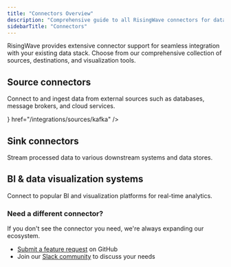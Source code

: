 ```yaml
---
title: "Connectors Overview"
description: "Comprehensive guide to all RisingWave connectors for data sources, destinations, and visualization tools"
sidebarTitle: "Connectors"
---
```

RisingWave provides extensive connector support for seamless integration with your existing data stack. Choose from our comprehensive collection of sources, destinations, and visualization tools.

## Source connectors

Connect to and ingest data from external sources such as databases, message brokers, and cloud services.

<CardGroup cols={4}>
  <Card 
  title="Apache Kafka" 
  icon={<svg
    xmlns="http://www.w3.org/2000/svg"
    width={40}
    height={40}
    viewBox="5 0 24 26"
    {...props}
  >
    <title>{"Apache Kafka icon"}</title>
    <path d="M16.262 13.293c-.935 0-1.772.414-2.346 1.066l-1.47-1.041c.156-.43.246-.891.246-1.374 0-.475-.086-.928-.237-1.352l1.467-1.03a3.117 3.117 0 0 0 2.341 1.06c1.725 0 3.129-1.403 3.129-3.129s-1.404-3.129-3.129-3.129a3.132 3.132 0 0 0-2.999 4.018l-1.468 1.03a4.044 4.044 0 0 0-2.502-1.453V6.19a3.134 3.134 0 0 0 2.485-3.061C11.779 1.403 10.375 0 8.65 0S5.522 1.403 5.522 3.129a3.132 3.132 0 0 0 2.429 3.047v1.792a4.045 4.045 0 0 0-3.341 3.976 4.045 4.045 0 0 0 3.37 3.981v1.892a3.133 3.133 0 0 0-2.457 3.054C5.522 22.597 6.925 24 8.65 24s3.129-1.403 3.129-3.129a3.132 3.132 0 0 0-2.457-3.054v-1.892a4.042 4.042 0 0 0 2.46-1.431l1.48 1.048a3.115 3.115 0 0 0-.128.88c0 1.725 1.404 3.129 3.129 3.129s3.129-1.403 3.129-3.129-1.405-3.129-3.13-3.129zm0-7.316c.837 0 1.517.681 1.517 1.517s-.68 1.517-1.517 1.517c-.836 0-1.517-.681-1.517-1.517s.681-1.517 1.517-1.517zM7.133 3.129c0-.836.68-1.517 1.517-1.517s1.517.681 1.517 1.517-.68 1.517-1.517 1.517-1.517-.681-1.517-1.517zm3.034 17.742c0 .836-.68 1.517-1.517 1.517s-1.517-.681-1.517-1.517.68-1.517 1.517-1.517 1.517.681 1.517 1.517zM8.65 14.06a2.118 2.118 0 0 1-2.116-2.116c0-1.167.949-2.116 2.116-2.116 1.167 0 2.116.949 2.116 2.116A2.118 2.118 0 0 1 8.65 14.06zm7.612 3.879a1.519 1.519 0 0 1-1.517-1.517c0-.836.68-1.517 1.517-1.517s1.517.681 1.517 1.517c0 .836-.68 1.517-1.517 1.517z" />
  </svg>} 
  href="/integrations/sources/kafka" 
  />
  
  <Card 
    title="Apache Iceberg" 
    icon="database"
    href="/ingestion/sources/iceberg" 
    iconType="solid"
  />
  
  <Card 
    title="PostgreSQL CDC" 
    icon="database" 
    href="/integrations/sources/postgresql-cdc" 
    iconType="solid"
  />
  
  <Card 
    title="MySQL CDC" 
    icon="database" 
    href="/integrations/sources/mysql-cdc" 
    iconType="solid"
  />
  
  <Card 
    title="MongoDB CDC" 
    icon="database" 
    href="/integrations/sources/mongodb-cdc" 
    iconType="solid"
  />
  
  <Card 
    title="SQL Server CDC (Premium)" 
    icon="database" 
    href="/integrations/sources/sql-server-cdc" 
    iconType="solid"
  />
  
  <Card 
    title="PostgreSQL Tables" 
    icon="database" 
    href="/integrations/sources/postgresql-table" 
    iconType="solid"
  />
  
  <Card 
    title="MySQL Tables" 
    icon="database" 
    href="/integrations/sources/mysql-table" 
    iconType="solid"
  />
  
  <Card 
    title="Apache Pulsar" 
    icon="message" 
    href="/integrations/sources/pulsar" 
    iconType="solid"
  />
  
  <Card 
    title="Redpanda" 
    icon="message" 
    href="/integrations/sources/redpanda" 
    iconType="solid"
  />
  
  <Card 
    title="AWS Kinesis" 
    icon="message" 
    href="/integrations/sources/kinesis" 
    iconType="solid"
  />
  
  <Card 
    title="Google Pub/Sub" 
    icon="message" 
    href="/integrations/sources/google-pub-sub" 
    iconType="solid"
  />
  
  <Card 
    title="NATS JetStream" 
    icon="message" 
    href="/integrations/sources/nats-jetstream" 
    iconType="solid"
  />
  
  <Card 
    title="MQTT" 
    icon="signal" 
    href="/integrations/sources/mqtt" 
    iconType="solid"
  />
  
  <Card 
    title="AWS S3" 
    icon="cloud" 
    href="/integrations/sources/s3" 
    iconType="solid"
  />
  
  <Card 
    title="Google Cloud Storage" 
    icon="cloud" 
    href="/integrations/sources/google-cloud-storage" 
    iconType="solid"
  />
  
  <Card 
    title="Azure Blob" 
    icon="cloud" 
    href="/integrations/sources/azure-blob" 
    iconType="solid"
  />
  
  <Card 
    title="Webhooks" 
    icon="link" 
    href="/integrations/sources/webhook" 
    iconType="solid"
  />
  
  <Card 
    title="Load Generator" 
    icon="truck-ramp-box" 
    href="/ingestion/advanced/generate-test-data" 
    iconType="solid"
  />
</CardGroup>

## Sink connectors

Stream processed data to various downstream systems and data stores.

<CardGroup cols={4}>
  <Card 
    title="Apache Iceberg" 
    icon="database" 
    href="/integrations/destinations/apache-iceberg" 
    iconType="solid"
  />
  
  <Card 
    title="PostgreSQL" 
    icon="database" 
    href="/integrations/destinations/postgresql" 
    iconType="solid"
  />
  
  <Card 
    title="Snowflake (Premium)"
    icon="database" 
    href="/integrations/destinations/snowflake" 
  />
  
  <Card 
    title="Redis" 
    icon="database" 
    href="/integrations/destinations/redis" 
    iconType="solid"
  />
  
  <Card 
    title="BigQuery (Premium)" 
    icon="database" 
    href="/integrations/destinations/bigquery" 
    iconType="solid"
  />
  
  <Card 
    title="ClickHouse" 
    icon="database" 
    href="/integrations/destinations/clickhouse" 
    iconType="solid"
  />
  
  <Card 
    title="MySQL" 
    icon="database" 
    href="/integrations/destinations/mysql" 
    iconType="solid"
  />
  
  <Card 
    title="Elasticsearch" 
    icon="database"
    href="/integrations/destinations/elasticsearch"
    iconType="solid"
  />
  
  <Card 
    title="Delta Lake" 
    icon="database" 
    href="/integrations/destinations/delta-lake" 
    iconType="solid"
  />
  
  <Card 
    title="AWS S3" 
    icon="cloud" 
    href="/integrations/destinations/aws-s3" 
    iconType="solid"
  />
  
  <Card 
    title="Azure Blob" 
    icon="cloud" 
    href="/integrations/destinations/azure-blob" 
    iconType="solid"
  />
  
  <Card 
    title="Apache Pulsar" 
    icon="message" 
    href="/integrations/destinations/apache-pulsar" 
    iconType="solid"
  />
  
  <Card 
    title="AWS Kinesis" 
    icon="message" 
    href="/integrations/destinations/aws-kinesis" 
    iconType="solid"
  />
  
  <Card 
    title="NATS" 
    icon="message" 
    href="/integrations/destinations/nats-and-nats-jetstream" 
    iconType="solid"
  />
  
  <Card 
    title="Google Pub/Sub" 
    icon="message" 
    href="/integrations/destinations/google-pub-sub" 
    iconType="solid"
  />
  
  <Card 
    title="MQTT" 
    icon="signal" 
    href="/integrations/destinations/mqtt" 
    iconType="solid"
  />
  
  <Card 
    title="MongoDB" 
    icon="database" 
    href="/integrations/destinations/mongodb" 
    iconType="solid"
  />
  
  <Card 
    title="Amazon DynamoDB (Premium)" 
    icon="database" 
    href="/integrations/destinations/amazon-dynamodb" 
    iconType="solid"
  />
  
  <Card 
    title="SQL Server (Premium)" 
    icon="database" 
    href="/integrations/destinations/sql-server" 
    iconType="solid"
  />
  
  <Card 
    title="Supabase" 
    icon="database" 
    href="/integrations/destinations/supabase" 
    iconType="solid"
  />
  
  <Card 
    title="TiDB" 
    icon="database" 
    href="/integrations/destinations/tidb" 
    iconType="solid"
  />
  
  <Card 
    title="CockroachDB" 
    icon="database" 
    href="/integrations/destinations/cockroachdb" 
    iconType="solid"
  />
  
  <Card 
    title="Cassandra or ScyllaDB" 
    icon="database" 
    href="/integrations/destinations/cassandra-or-scylladb" 
    iconType="solid"
  />
  
  <Card 
    title="Apache Doris" 
    icon="database" 
    href="/integrations/destinations/apache-doris" 
    iconType="solid"
  />
  
  <Card 
    title="StarRocks" 
    icon="database" 
    href="/integrations/destinations/starrocks" 
    iconType="solid"
  />
  
  <Card 
    title="OpenSearch" 
    icon="database" 
    href="/integrations/destinations/opensearch" 
    iconType="solid"
  />
  
  <Card 
    title="Google Cloud Storage" 
    icon="cloud" 
    href="/integrations/destinations/google-cloud-storage" 
    iconType="solid"
  />
  
  <Card 
    title="WebHDFS" 
    icon="cloud" 
    href="/integrations/destinations/webhdfs" 
    iconType="solid"
  />
</CardGroup>

## BI & data visualization systems

Connect to popular BI and visualization platforms for real-time analytics.

<CardGroup cols={4}>
  <Card 
    title="Grafana" 
    icon="chart-line" 
    href="/integrations/visualization/grafana" 
    iconType="solid"
  />
  
  <Card 
    title="Metabase" 
    icon="chart-bar" 
    href="/integrations/visualization/metabase" 
    iconType="solid"
  />
  
  <Card 
    title="Looker" 
    icon="eye" 
    href="/integrations/visualization/looker" 
    iconType="solid"
  />
  
  <Card 
    title="Superset" 
    icon="chart-pie" 
    href="/integrations/visualization/superset" 
    iconType="solid"
  />
  
  <Card 
    title="DBeaver" 
    icon="database" 
    href="/integrations/visualization/dbeaver" 
    iconType="solid"
  />
  
  <Card 
    title="Bytebase" 
    icon="database" 
    href="/integrations/visualization/bytebase" 
    iconType="solid"
  />
</CardGroup>

### Need a different connector?

If you don't see the connector you need, we're always expanding our ecosystem. 

* [Submit a feature request](https://github.com/risingwavelabs/risingwave/issues/new?assignees=&labels=type%2Ffeature&template=feature%5Frequest.yml) on GitHub
* Join our [Slack community](https://risingwave.com/slack) to discuss your needs
